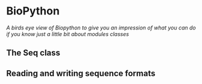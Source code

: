 # BioPython {#sec-biopython}

*A birds eye view of Biopython to give you an impression of what you can do if you know just a little bit about modules classes*

## The Seq class {.unnumbered}


## Reading and writing sequence formats {.unnumbered}